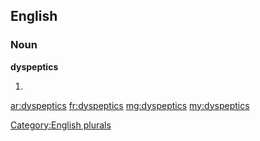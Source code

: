==English==

===Noun===
'''dyspeptics'''

# {{plural of|[[dyspeptic]]}}

[[Category:English plurals]]

[[ar:dyspeptics]]
[[fr:dyspeptics]]
[[mg:dyspeptics]]
[[my:dyspeptics]]